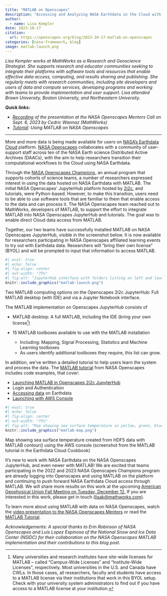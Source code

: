 ```yaml
---
title: "MATLAB on Openscapes"
description: "Accessing and Analyzing NASA Earthdata in the Cloud with MATLAB"
author:
  - name: Lisa Kempler
date: 2023-10-17
citation: 
  url: https://openscapes.org/blog/2023-10-17-matlab-on-openscapes
categories: [nasa-framework, blog]
image: matlab-launch.png
---
```


*Lisa Kempler works at MathWorks as a Research and Geoscience Strategist. She supports research and educator communities seeking to integrate their platforms with software tools and resources that enable effective data access, computing, and results sharing and publishing. She regularly meets with research communities, including site developers and users of data and compute services, developing programs and working with teams to provide implementation and user support. Lisa attended Brown University, Boston University, and Northeastern University.*

***Quick links:***

-   [*Recording*](https://drive.google.com/file/d/15kuVavXX2fVnLqiOlr9rHVmphZQ5NZNa/view) *of the presentation at the NASA Openscapes Mentors Call on Sept. 6, 2023 by Cedric Wannaz (MathWorks)*
-   [*Tutorial*](https://nasa-openscapes.github.io/earthdata-cloud-cookbook/in-development/matlab.html)*: Using MATLAB on NASA Openscapes*

------------------------------------------------------------------------

More and more data is being made available for users on [NASA's Earthdata Cloud](https://www.earthdata.nasa.gov/eosdis/cloud-evolution) platform. [NASA Openscapes](https://nasa-openscapes.github.io/) collaborates with a community of user-support staff across ten of the NASA Earth science Distributed Active Archives (DAACs), with the aim to help researchers transition their computational workflows to the Cloud using NASA Earthdata.

Through the [NASA Openscapes Champions,](https://nasa-openscapes.github.io/champions.html) an annual program that supports cohorts of science teams, a number of researchers expressed interest in using the data hosted on NASA Earthdata with MATLAB. The initial NASA Openscapes' JupyterHub platform hosted by [2i2c](https://2i2c.org/), and tutorials, were Python-based. However, to make this transition, users need to be able to use software tools that are familiar to them that enable access to the data and can process it. The NASA Openscapes team reached out to MathWorks, developers of MATLAB, to support the effort to integrate MATLAB into NASA Openscapes JupyterHub and tutorials. The goal was to enable direct Cloud data access from MATLAB. 

Together, our two teams have successfully installed MATLAB on NASA Openscapes JupyterHub, visible in the screenshot below. It is now available for researchers participating in NASA Openscapes affiliated learning events to try out with Earthdata data. Researchers will "bring their own license" (BYOL) and will be prompted to input that information to access MATLAB.

```r
#| eval: true
#| echo: false
#| fig-align: center
#| out-width: "75%" 
#| fig-alt: "JupyterHub interface with folders listing on left and launcher window on right including 3 rows of icons. Top row inludes MATLAB launcher"
knitr::include_graphics("matlab-launch.png")
```

::: {.small-text .center-text .dark-gray-text}
Two MATLAB computing options on the Openscapes 2i2c JupyterHub: Full MATLAB desktop (with IDE) and via a Jupyter Notebook interface.
:::

The MATLAB implementation on Openscapes JupyterHub consists of

-   MATLAB desktop: A full MATLAB, including the IDE (bring your own license[^1])

-   15 MATLAB toolboxes available to use with the MATLAB installation

    -   Including: Mapping, Signal Processing, Statistics and Machine Learning toolboxes
    -   As users identify additional toolboxes they require, this list can grow.

[^1]: Many universities and research institutes have site-wide licenses for MATLAB -- called "Campus-Wide Licenses" and "Institute-Wide Licenses", respectively. Most universities in the U.S. and Canada have CWLs. In those cases, all researchers, faculty and students have access to a MATLAB license via their institutions that work in this BYOL setup. Check with your university system administrators to find out if you have access to a MATLAB license at your institution.

In addition, we've written a detailed tutorial to help users learn the system and process the data. The [MATLAB tutorial](https://nasa-openscapes.github.io/earthdata-cloud-cookbook/in-development/matlab.html) from NASA Openscapes includes code examples, that cover:

-   [Launching MATLAB in Openscapes 2i2c JupyterHub](https://nasa-openscapes.github.io/earthdata-cloud-cookbook/in-development/matlab.html#launch-matlab-in-2i2c-jupyterhub)
-   Login and Authentication
-   [Accessing data](https://nasa-openscapes.github.io/earthdata-cloud-cookbook/in-development/matlab.html#accessing-data) on Earthdata
-   [Launching with AWS Console](https://nasa-openscapes.github.io/earthdata-cloud-cookbook/in-development/matlab.html#launch-with-aws-console)

```r
#| eval: true
#| echo: false
#| fig-align: center
#| out-width: "75%" 
#| fig-alt: "Map showing sea surface temperature in yellow, green, blue. Heading 'sea surface temperature [kelvin]'; x-axis from 24 to 44; y-axis from -80 to -50"
knitr::include_graphics("matlab-map.png")
```

::: {.small-text .center-text .dark-gray-text}
Map showing sea surface temperature created from HDF5 data with MATLAB contour() using the AWS console (screenshot from the MATLAB tutorial in the Earthdata Cloud Cookbook)
:::

It's new to work with NASA Earthdata on the NASA Openscapes JupyterHub, and even newer with MATLAB! We are excited that teams participating in the 2022 and 2023 NASA Openscapes Champions program are already logging into Openscapes and using MATLAB on the platform and continuing to push forward NASA Earthdata Cloud access through MATLAB. We will share more results on this work at the upcoming [American Geophysical Union Fall Meeting on Tuesday, December 12.](https://agu.confex.com/agu/fm23/meetingapp.cgi/Paper/1281461) If you are interested in this work, please get in touch ([lisak\@mathworks.com](mailto:lisak@mathworks.com)).

To learn more about using MATLAB with data on NASA Openscapes, watch the [video presentation to the NASA Openscapes Mentors](https://drive.google.com/file/d/15kuVavXX2fVnLqiOlr9rHVmphZQ5NZNa/view?pli=1) or read the [MATLAB Tutorial](https://nasa-openscapes.github.io/earthdata-cloud-cookbook/in-development/matlab.html).

*Acknowledgements: A special thanks to Erin Robinson of NASA Openscapes and Luis Lopez Espinosa of the National Snow and Ice Data Center (NSIDC) for their collaboration on the NASA Openscapes MATLAB implementation and their contributions to this blog post.*
